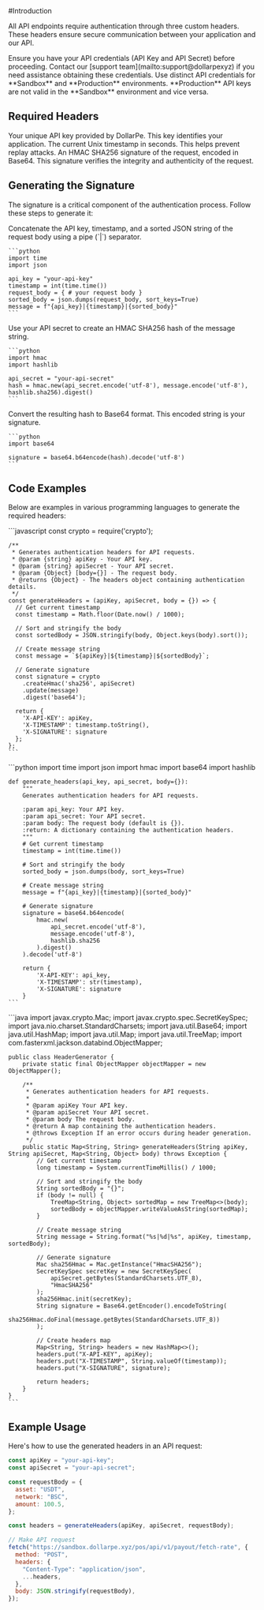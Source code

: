 <Highlight>
  #Introduction
</Highlight>

All API endpoints require authentication through three custom headers. 
These headers ensure secure communication between your application and our API.

<Note>
  Ensure you have your API credentials (API Key and API Secret) before proceeding.  
  Contact our [support team](mailto:support@dollarpexyz) if you need assistance obtaining these credentials.  
</Note>

<Warning>
  Use distinct API credentials for **Sandbox** and **Production** environments.  
  **Production** API keys are not valid in the **Sandbox** environment and vice versa.
</Warning>

## Required Headers

<ResponseField name="X-API-KEY" type="string" required>
  Your unique API key provided by DollarPe. This key identifies your application.
</ResponseField>

<ResponseField name="X-TIMESTAMP" type="integer" required>
  The current Unix timestamp in seconds. This helps prevent replay attacks.
</ResponseField>

<ResponseField name="X-SIGNATURE" type="string" required>
  An HMAC SHA256 signature of the request, encoded in Base64. This signature verifies the integrity and authenticity of the request.
</ResponseField>

## Generating the Signature

The signature is a critical component of the authentication process. Follow these steps to generate it:

<Steps>
  <Step title="Create Message String">
    Concatenate the API key, timestamp, and a sorted JSON string of the request body using a pipe (`|`) separator.

    ```python
    import time
    import json

    api_key = "your-api-key"
    timestamp = int(time.time())
    request_body = { # your request body }
    sorted_body = json.dumps(request_body, sort_keys=True)
    message = f"{api_key}|{timestamp}|{sorted_body}"
    ```
  </Step>
  <Step title="Generate Hash">
    Use your API secret to create an HMAC SHA256 hash of the message string.

    ```python
    import hmac
    import hashlib

    api_secret = "your-api-secret"
    hash = hmac.new(api_secret.encode('utf-8'), message.encode('utf-8'), hashlib.sha256).digest()
    ```
  </Step>
  <Step title="Encode">
    Convert the resulting hash to Base64 format. This encoded string is your signature.

    ```python
    import base64

    signature = base64.b64encode(hash).decode('utf-8')
    ```
  </Step>
</Steps>

## Code Examples

Below are examples in various programming languages to generate the required headers:

<Tabs>
  <Tab title="Node.js">
    ```javascript
    const crypto = require('crypto');

    /**
     * Generates authentication headers for API requests.
     * @param {string} apiKey - Your API key.
     * @param {string} apiSecret - Your API secret.
     * @param {Object} [body={}] - The request body.
     * @returns {Object} - The headers object containing authentication details.
     */
    const generateHeaders = (apiKey, apiSecret, body = {}) => {
      // Get current timestamp
      const timestamp = Math.floor(Date.now() / 1000);

      // Sort and stringify the body
      const sortedBody = JSON.stringify(body, Object.keys(body).sort());

      // Create message string
      const message = `${apiKey}|${timestamp}|${sortedBody}`;

      // Generate signature
      const signature = crypto
        .createHmac('sha256', apiSecret)
        .update(message)
        .digest('base64');

      return {
        'X-API-KEY': apiKey,
        'X-TIMESTAMP': timestamp.toString(),
        'X-SIGNATURE': signature
      };
    };
    ```
  </Tab>
  <Tab title="Python">
    ```python
    import time
    import json
    import hmac
    import base64
    import hashlib

    def generate_headers(api_key, api_secret, body={}):
        """
        Generates authentication headers for API requests.

        :param api_key: Your API key.
        :param api_secret: Your API secret.
        :param body: The request body (default is {}).
        :return: A dictionary containing the authentication headers.
        """
        # Get current timestamp
        timestamp = int(time.time())

        # Sort and stringify the body
        sorted_body = json.dumps(body, sort_keys=True)

        # Create message string
        message = f"{api_key}|{timestamp}|{sorted_body}"

        # Generate signature
        signature = base64.b64encode(
            hmac.new(
                api_secret.encode('utf-8'),
                message.encode('utf-8'),
                hashlib.sha256
            ).digest()
        ).decode('utf-8')

        return {
            'X-API-KEY': api_key,
            'X-TIMESTAMP': str(timestamp),
            'X-SIGNATURE': signature
        }
    ```
  </Tab>
  <Tab title="Java">
    ```java
    import javax.crypto.Mac;
    import javax.crypto.spec.SecretKeySpec;
    import java.nio.charset.StandardCharsets;
    import java.util.Base64;
    import java.util.HashMap;
    import java.util.Map;
    import java.util.TreeMap;
    import com.fasterxml.jackson.databind.ObjectMapper;

    public class HeaderGenerator {
        private static final ObjectMapper objectMapper = new ObjectMapper();

        /**
         * Generates authentication headers for API requests.
         *
         * @param apiKey Your API key.
         * @param apiSecret Your API secret.
         * @param body The request body.
         * @return A map containing the authentication headers.
         * @throws Exception If an error occurs during header generation.
         */
        public static Map<String, String> generateHeaders(String apiKey, String apiSecret, Map<String, Object> body) throws Exception {
            // Get current timestamp
            long timestamp = System.currentTimeMillis() / 1000;

            // Sort and stringify the body
            String sortedBody = "{}";
            if (body != null) {
                TreeMap<String, Object> sortedMap = new TreeMap<>(body);
                sortedBody = objectMapper.writeValueAsString(sortedMap);
            }

            // Create message string
            String message = String.format("%s|%d|%s", apiKey, timestamp, sortedBody);

            // Generate signature
            Mac sha256Hmac = Mac.getInstance("HmacSHA256");
            SecretKeySpec secretKey = new SecretKeySpec(
                apiSecret.getBytes(StandardCharsets.UTF_8), 
                "HmacSHA256"
            );
            sha256Hmac.init(secretKey);
            String signature = Base64.getEncoder().encodeToString(
                sha256Hmac.doFinal(message.getBytes(StandardCharsets.UTF_8))
            );

            // Create headers map
            Map<String, String> headers = new HashMap<>();
            headers.put("X-API-KEY", apiKey);
            headers.put("X-TIMESTAMP", String.valueOf(timestamp));
            headers.put("X-SIGNATURE", signature);

            return headers;
        }
    }
    ```
  </Tab>
</Tabs>

## Example Usage

Here's how to use the generated headers in an API request:

```javascript
const apiKey = "your-api-key";
const apiSecret = "your-api-secret";

const requestBody = {
  asset: "USDT",
  network: "BSC",
  amount: 100.5,
};

const headers = generateHeaders(apiKey, apiSecret, requestBody);

// Make API request
fetch("https://sandbox.dollarpe.xyz/pos/api/v1/payout/fetch-rate", {
  method: "POST",
  headers: {
    "Content-Type": "application/json",
    ...headers,
  },
  body: JSON.stringify(requestBody),
});
```